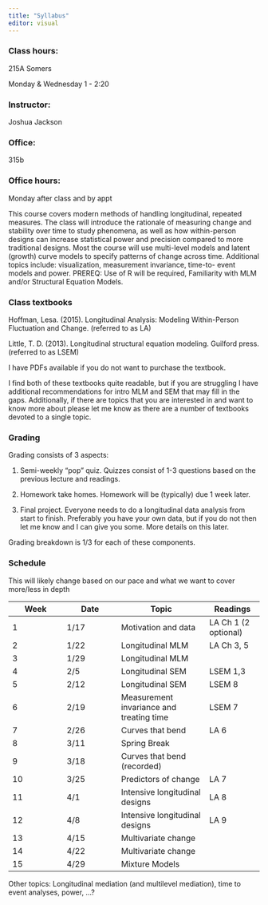 ```yaml
---
title: "Syllabus"
editor: visual
---
```


### Class hours:

215A Somers

Monday & Wednesday 1 - 2:20

### Instructor:

Joshua Jackson

### Office:

315b

### Office hours:

Monday after class and by appt

This course covers modern methods of handling longitudinal, repeated measures. The class will introduce the rationale of measuring change and stability over time to study phenomena, as well as how within-person designs can increase statistical power and precision compared to more traditional designs. Most the course will use multi-level models and latent (growth) curve models to specify patterns of change across time. Additional topics include: visualization, measurement invariance, time-to- event models and power. PREREQ: Use of R will be required, Familiarity with MLM and/or Structural Equation Models.

### Class textbooks

Hoffman, Lesa. (2015). Longitudinal Analysis: Modeling Within-Person Fluctuation and Change. (referred to as LA)

Little, T. D. (2013). Longitudinal structural equation modeling. Guilford press. (referred to as LSEM)

I have PDFs available if you do not want to purchase the textbook.

I find both of these textbooks quite readable, but if you are struggling I have additional recommendations for intro MLM and SEM that may fill in the gaps. Additionally, if there are topics that you are interested in and want to know more about please let me know as there are a number of textbooks devoted to a single topic.

### Grading

Grading consists of 3 aspects:

1.  Semi-weekly "pop" quiz. Quizzes consist of 1-3 questions based on the previous lecture and readings.

2.  Homework take homes. Homework will be (typically) due 1 week later.

3.  Final project. Everyone needs to do a longitudinal data analysis from start to finish. Preferably you have your own data, but if you do not then let me know and I can give you some. More details on this later.

Grading breakdown is 1/3 for each of these components.

### Schedule

This will likely change based on our pace and what we want to cover more/less in depth

| Week | Date | Topic                                    | Readings             |
|----------------|----------------|-------------------------|----------------|
| 1    | 1/17 | Motivation and data                      | LA Ch 1 (2 optional) |
| 2    | 1/22 | Longitudinal MLM                         | LA Ch 3, 5           |
| 3    | 1/29 | Longitudinal MLM                         |                      |
| 4    | 2/5  | Longitudinal SEM                         | LSEM 1,3             |
| 5    | 2/12 | Longitudinal SEM                         | LSEM 8               |
| 6    | 2/19 | Measurement invariance and treating time | LSEM 7               |
| 7    | 2/26 | Curves that bend                         | LA 6                 |
| 8    | 3/11 | Spring Break                             |                      |
| 9    | 3/18 | Curves that bend (recorded)              |                      |
| 10   | 3/25 | Predictors of change                     | LA 7                 |
| 11   | 4/1  | Intensive longitudinal designs           | LA 8                 |
| 12   | 4/8  | Intensive longitudinal designs           | LA 9                 |
| 13   | 4/15 | Multivariate change                      |                      |
| 14   | 4/22 | Multivariate change                      |                      |
| 15   | 4/29 | Mixture Models                           |                      |

Other topics: Longitudinal mediation (and multilevel mediation), time to event analyses, power, ...?
